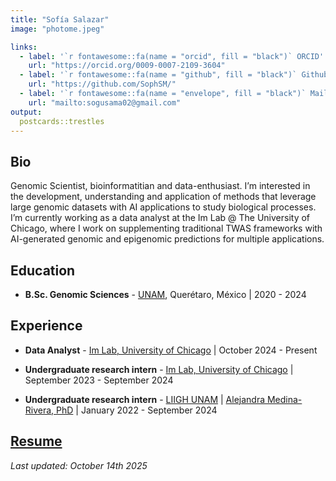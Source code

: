 ```yaml
---
title: "Sofía Salazar"
image: "photome.jpeg"

links:
  - label: '`r fontawesome::fa(name = "orcid", fill = "black")` ORCID'
    url: "https://orcid.org/0009-0007-2109-3604"
  - label: '`r fontawesome::fa(name = "github", fill = "black")` Github'
    url: "https://github.com/SophSM/"
  - label: '`r fontawesome::fa(name = "envelope", fill = "black")` Mail'
    url: "mailto:sogusama02@gmail.com"
output:
  postcards::trestles
---
```


## Bio

Genomic Scientist, bioinformatitian and data-enthusiast. I'm interested in the development, understanding and application of methods that leverage large genomic datasets with AI applications to study biological processes. I'm currently working as a data analyst at the Im Lab @ The University of Chicago, where I work on supplementing traditional TWAS frameworks with AI-generated genomic and epigenomic predictions for multiple applications.

## Education

- **B.Sc. Genomic Sciences** - [UNAM](https://www.unam.mx/), Querétaro, México | 2020 - 2024

## Experience

- **Data Analyst** - [Im Lab, University of Chicago](https://hakyimlab.org/) | October 2024 - Present

- **Undergraduate research intern** - [Im Lab, University of Chicago](https://hakyimlab.org/) | September 2023 - September 2024

- **Undergraduate research intern** - [LIIGH UNAM](https://liigh.unam.mx/) | [Alejandra Medina-Rivera, PhD](https://twitter.com/AleMedinaRivera) | January 2022 - September 2024

## [Resume](https://sophsm.github.io/CV/ssalazar_resume.pdf)

*Last updated: October 14th 2025*